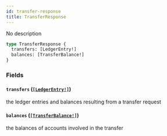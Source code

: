 ```yaml
---
id: transfer-response
title: TransferResponse
---
```


No description

```graphql
type TransferResponse {
  transfers: [LedgerEntry!]
  balances: [TransferBalance!]
}
```

### Fields

#### `transfers` ([`[LedgerEntry!]`](/graphql/objects/ledger-entry))

the ledger entries and balances resulting from a transfer request

#### `balances` ([`[TransferBalance!]`](/graphql/objects/transfer-balance))

the balances of accounts involved in the transfer
